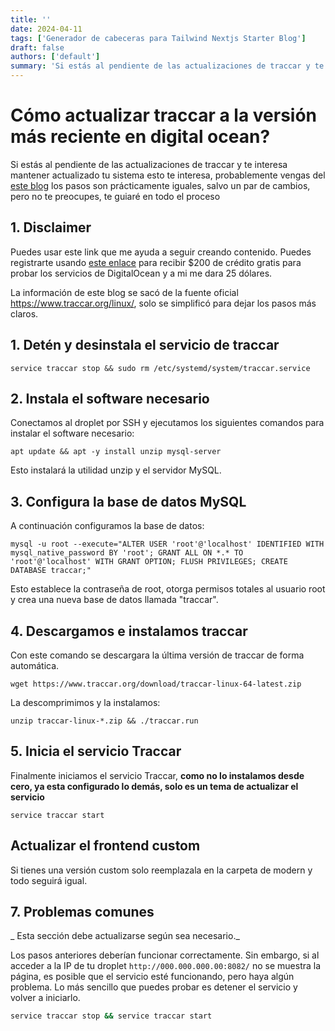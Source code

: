 ```yaml
---
title: ''
date: 2024-04-11
tags: ['Generador de cabeceras para Tailwind Nextjs Starter Blog']
draft: false
authors: ['default']
summary: 'Si estás al pendiente de las actualizaciones de traccar y te interesa mantener actualizado tu sistema esto te interesa'
---
```


# Cómo actualizar traccar a la versión más reciente en digital ocean?

Si estás al pendiente de las actualizaciones de traccar y te interesa mantener actualizado tu sistema esto te interesa, probablemente vengas del [este blog](/blog/es/como-instalar-traccar-en-ubuntu-en-digitalocean) los pasos son prácticamente iguales, salvo un par de cambios, pero no te preocupes, te guiaré en todo el proceso

## 1. Disclaimer

Puedes usar este link que me ayuda a seguir creando contenido. Puedes registrarte usando [este enlace](https://m.do.co/c/5ac4ff8a5bab) para recibir $200 de crédito gratis para probar los servicios de DigitalOcean y a mi me dara 25 dólares.

La información de este blog se sacó de la fuente oficial https://www.traccar.org/linux/, solo se simplificó para dejar los pasos más claros.

## 1. Detén y desinstala el servicio de traccar

```
service traccar stop && sudo rm /etc/systemd/system/traccar.service
```

## 2. Instala el software necesario

Conectamos al droplet por SSH y ejecutamos los siguientes comandos para instalar el software necesario:

```
apt update && apt -y install unzip mysql-server
```

Esto instalará la utilidad unzip y el servidor MySQL.

## 3. Configura la base de datos MySQL

A continuación configuramos la base de datos:

```
mysql -u root --execute="ALTER USER 'root'@'localhost' IDENTIFIED WITH mysql_native_password BY 'root'; GRANT ALL ON *.* TO 'root'@'localhost' WITH GRANT OPTION; FLUSH PRIVILEGES; CREATE DATABASE traccar;"
```

Esto establece la contraseña de root, otorga permisos totales al usuario root y crea una nueva base de datos llamada "traccar".

## 4. Descargamos e instalamos traccar

Con este comando se descargara la última versión de traccar de forma automática.

```
wget https://www.traccar.org/download/traccar-linux-64-latest.zip
```

La descomprimimos y la instalamos:

```
unzip traccar-linux-*.zip && ./traccar.run

```

## 5. Inicia el servicio Traccar

Finalmente iniciamos el servicio Traccar, **como no lo instalamos desde cero, ya esta configurado lo demás, solo es un tema de actualizar el servicio**

```
service traccar start
```
## Actualizar el frontend custom

Si tienes una versión custom solo reemplazala en la carpeta de modern y todo seguirá igual. 

## 7. Problemas comunes

_ Esta sección debe actualizarse según sea necesario._

Los pasos anteriores deberían funcionar correctamente. Sin embargo, si al acceder a la IP de tu droplet `http://000.000.000.00:8082/` no se muestra la página, es posible que el servicio esté funcionando, pero haya algún problema. Lo más sencillo que puedes probar es detener el servicio y volver a iniciarlo.

```bash
service traccar stop && service traccar start
```
 
